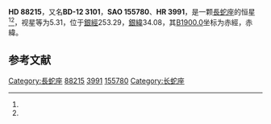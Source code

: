 {{Starbox begin
| name = HD 88215
}}
{{Starbox observe
| epoch = [[J2000.0|J2000.0]]
| constell = [[長蛇座|長蛇座]]<ref name=SIMBAD>{{cite web
 | url=http://simbad.u-strasbg.fr/simbad/sim-id?Ident=HR+3991
 | title=Pulsating variable Star
 | publisher=Centre de Données astronomiques de Strasbourg
 | work=SIMBAD
 | accessdate=2012-07-13
 | archive-date=2020-12-02
 | archive-url=https://web.archive.org/web/20201202131008/http://simbad.u-strasbg.fr/simbad/sim-id?Ident=HR+3991
 }}</ref><ref name=DATA>{{cite web
 | url=http://vizier.u-strasbg.fr/viz-bin/VizieR-5?-out.add=.&-source=5050&-corr=PK=HR&-out.max=9999&HR=3991
 | title =VizieR Detailed Page
 | accessdate=2012-07-13}}</ref>
| 星官 = 
| ra = {{RA|10|10|5.9}}<ref name=SIMBAD /><ref name=DATA />
| dec = {{DEC|-12|48|58}}<ref name=SIMBAD /><ref name=DATA />
| appmag_v = 5.31<ref name=SIMBAD /><ref name=DATA />
}}
{{Starbox character
| class = F5V<ref name=SIMBAD /><ref name=DATA />
| b-v = 0.36<ref name=SIMBAD /><ref name=DATA />
| u-b = 0<ref name=SIMBAD /><ref name=DATA />
| r-i = <ref name=SIMBAD /><ref name=DATA />
| variable = 
}}
{{Starbox astrometry
| radial_v = 0
| prop_mo_ra = 23
| parallax = 0.028
| p_error = 
}}
{{Starbox catalog
| names =BD-12 3101，[[SAO星表|SAO]] 155780，[[HD星表|HD]] 88215，[[HR星表|HR]] 3991}}
{{Starbox reference |Simbad=HR+3991}}
{{Starbox end}}

'''HD 88215'''，又名'''BD-12 3101'''，'''SAO 155780'''、'''HR 3991'''，是一颗[[長蛇座|長蛇座]]的恒星<ref name=SIMBAD /><ref name=DATA />，视星等为5.31，位于[[銀道座標系|銀經]]253.29，[[銀道座標系|銀緯]]34.08，其[[B1900.0|B1900.0]]坐标为赤經{{RA|10|5|13.4}}，赤緯{{DEC|-12|34.08|17}}。

== 参考文献 ==
{{reflist}}

{{star-stub}}
{{星官|张宿|6|5}}

[[Category:長蛇座|Category:長蛇座]]
[[Category:HD和HDE天體|88215]]
[[Category:HR天體|3991]]
[[Category:SAO天體|155780]]
[[Category:长蛇座|Category:长蛇座]]